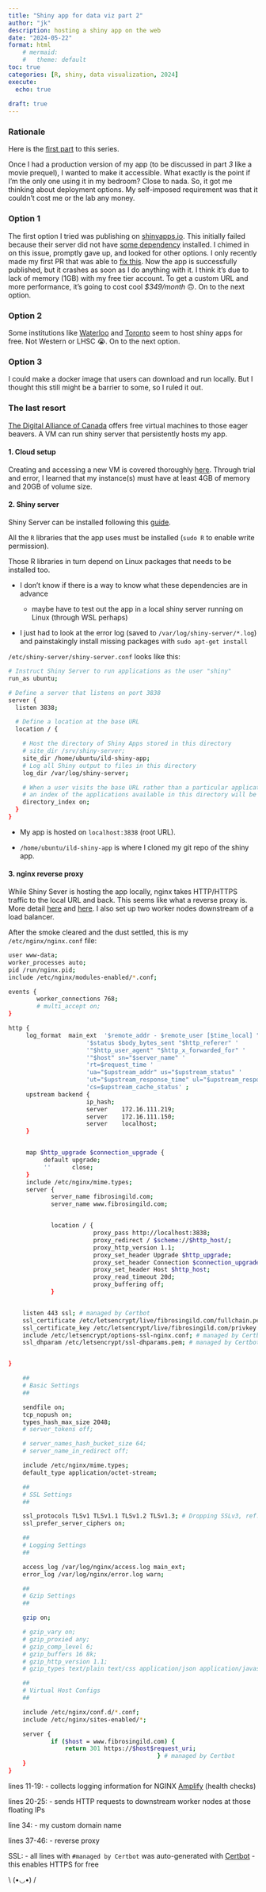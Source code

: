 ---
title: "Shiny app for data viz part 2"
author: "jk"
description: hosting a shiny app on the web
date: "2024-05-22"
format: html 
    # mermaid:
    #   theme: default
toc: true
categories: [R, shiny, data visualization, 2024]
execute:
  echo: true
  
draft: true
---

### Rationale

Here is the [first part](./../240515-shiny-pt1/index.qmd) to this series.

Once I had a production version of my app (to be discussed in part *3* like a movie prequel), I wanted to make it accessible. What exactly is the point if I'm the only one using it in my bedroom? Close to nada. So, it got me thinking about deployment options. My self-imposed requirement was that it couldn't cost me or the lab any money.

### Option 1

The first option I tried was publishing on [shinyapps.io](https://www.shinyapps.io). This initially failed because their server did not have [some dependency](https://github.com/rstudio/shinyapps-package-dependencies/issues/358) installed. I chimed in on this issue, promptly gave up, and looked for other options. I only recently made my first PR that was able to [fix this](https://github.com/rstudio/shinyapps-package-dependencies/pull/377). Now the app is successfully published, but it crashes as soon as I do anything with it. I think it's due to lack of memory (1GB) with my free tier account. To get a custom URL and more performance, it's going to cost cool *\$349/month* 🙃. On to the next option.

### Option 2

Some institutions like [Waterloo](https://uwaterloo.ca/math-faculty-computing-facility/services/r-shiny-server) and [Toronto](https://cran.utstat.utoronto.ca) seem to host shiny apps for free. Not Western or LHSC 😭. On to the next option.

### Option 3

I could make a docker image that users can download and run locally. But I thought this still might be a barrier to some, so I ruled it out.

### The last resort

[The Digital Alliance of Canada](https://alliancecan.ca/en/services/advanced-research-computing/national-services/cloud) offers free virtual machines to those eager beavers. A VM can run shiny server that persistently hosts my app.

#### 1. Cloud setup

Creating and accessing a new VM is covered thoroughly [here](https://www.youtube.com/watch?v=JFFlkPrGFbM). Through trial and error, I learned that my instance(s) must have at least 4GB of memory and 20GB of volume size.

#### 2. Shiny server

Shiny Server can be installed following this [guide](https://posit.co/download/shiny-server/).

::: callout-important
All the `R` libraries that the app uses must be installed (`sudo R` to enable write permission).

Those R libraries in turn depend on Linux packages that needs to be installed too.

-   I don't know if there is a way to know what these dependencies are in advance

    -   maybe have to test out the app in a local shiny server running on Linux (through WSL perhaps)

-   I just had to look at the error log (saved to `/var/log/shiny-server/*.log`) and painstakingly install missing packages with `sudo apt-get install`
:::


`/etc/shiny-server/shiny-server.conf` looks like this:

```{.bash code-line-numbers="true"}
# Instruct Shiny Server to run applications as the user "shiny"
run_as ubuntu;

# Define a server that listens on port 3838
server {
  listen 3838;

  # Define a location at the base URL
  location / {

    # Host the directory of Shiny Apps stored in this directory
    # site_dir /srv/shiny-server;
    site_dir /home/ubuntu/ild-shiny-app;
    # Log all Shiny output to files in this directory
    log_dir /var/log/shiny-server;

    # When a user visits the base URL rather than a particular application,
    # an index of the applications available in this directory will be shown.
    directory_index on;
  }
}
```
- My app is hosted on `localhost:3838` (root URL).

- `/home/ubuntu/ild-shiny-app` is where I cloned my git repo of the shiny app. 

#### 3. nginx reverse proxy

While Shiny Sever is hosting the app locally, nginx takes HTTP/HTTPS traffic to the local URL and back. This seems like what a reverse proxy is. More detail [here](https://support.posit.co/hc/en-us/articles/213733868-Running-Shiny-Server-with-a-Proxy) and [here](https://weihanglo.tw/debian-R-setup/doc/other_nginx.html). I also set up two worker nodes downstream of a load balancer.

After the smoke cleared and the dust settled, this is my `/etc/nginx/nginx.conf` file:

```{.bash code-line-numbers="true"}
user www-data;
worker_processes auto;
pid /run/nginx.pid;
include /etc/nginx/modules-enabled/*.conf;

events {
        worker_connections 768;
        # multi_accept on;
}

http {
     log_format  main_ext  '$remote_addr - $remote_user [$time_local] "$request" '
                      '$status $body_bytes_sent "$http_referer" '
                      '"$http_user_agent" "$http_x_forwarded_for" '
                      '"$host" sn="$server_name" '
                      'rt=$request_time '
                      'ua="$upstream_addr" us="$upstream_status" '
                      'ut="$upstream_response_time" ul="$upstream_response_length" '
                      'cs=$upstream_cache_status' ;
     upstream backend {
                      ip_hash;
                      server    172.16.111.219;
                      server    172.16.111.150;
                      server    localhost;
     }


     map $http_upgrade $connection_upgrade {
          default upgrade;
          ''      close;
     }
     include /etc/nginx/mime.types;
     server {
            server_name fibrosingild.com;
            server_name www.fibrosingild.com;


            location / {
                        proxy_pass http://localhost:3838;
                        proxy_redirect / $scheme://$http_host/;
                        proxy_http_version 1.1;
                        proxy_set_header Upgrade $http_upgrade;
                        proxy_set_header Connection $connection_upgrade;
                        proxy_set_header Host $http_host;
                        proxy_read_timeout 20d;
                        proxy_buffering off;
            }


    listen 443 ssl; # managed by Certbot
    ssl_certificate /etc/letsencrypt/live/fibrosingild.com/fullchain.pem; # managed by Certbot
    ssl_certificate_key /etc/letsencrypt/live/fibrosingild.com/privkey.pem; # managed by Certbot
    include /etc/letsencrypt/options-ssl-nginx.conf; # managed by Certbot
    ssl_dhparam /etc/letsencrypt/ssl-dhparams.pem; # managed by Certbot


}

    ##
    # Basic Settings
    ##

    sendfile on;
    tcp_nopush on;
    types_hash_max_size 2048;
    # server_tokens off;

    # server_names_hash_bucket_size 64;
    # server_name_in_redirect off;

    include /etc/nginx/mime.types;
    default_type application/octet-stream;

    ##
    # SSL Settings
    ##

    ssl_protocols TLSv1 TLSv1.1 TLSv1.2 TLSv1.3; # Dropping SSLv3, ref: POODLE
    ssl_prefer_server_ciphers on;

    ##
    # Logging Settings
    ##

    access_log /var/log/nginx/access.log main_ext;
    error_log /var/log/nginx/error.log warn;

    ##
    # Gzip Settings
    ##

    gzip on;

    # gzip_vary on;
    # gzip_proxied any;
    # gzip_comp_level 6;
    # gzip_buffers 16 8k;
    # gzip_http_version 1.1;
    # gzip_types text/plain text/css application/json application/javascript text/xml application/xml application/xml+rss text/javascript;

    ##
    # Virtual Host Configs
    ##

    include /etc/nginx/conf.d/*.conf;
    include /etc/nginx/sites-enabled/*;

    server {
            if ($host = www.fibrosingild.com) {
                return 301 https://$host$request_uri;
                                          } # managed by Certbot
    }
}


```
lines 11-19:
- collects logging information for NGINX [Amplify](https://docs.nginx.com/nginx-amplify/) (health checks)

lines 20-25:
- sends HTTP requests to downstream worker nodes at those floating IPs 

line 34:
- my custom domain name

lines 37-46:
- reverse proxy

SSL:
- all lines with `#managed by Certbot` was auto-generated with [Certbot](https://certbot.eff.org/)
- this enables HTTPS for free

::: center
\\ (•◡•) /
:::

